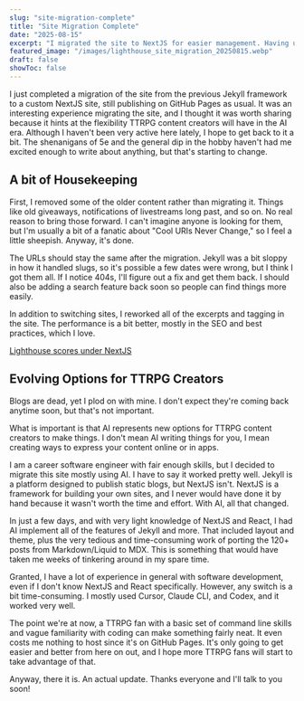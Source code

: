 ```yaml
---
slug: "site-migration-complete"
title: "Site Migration Complete"
date: "2025-08-15"
excerpt: "I migrated the site to NextJS for easier management. Having used AI for this I reflect a bit on the future of TTRPG content."
featured_image: "/images/lighthouse_site_migration_20250815.webp"
draft: false
showToc: false
---
```

I just completed a migration of the site from the previous Jekyll framework to a custom NextJS site, still publishing on GitHub Pages as usual. It was an interesting experience migrating the site, and I thought it was worth sharing because it hints at the flexibility TTRPG content creators will have in the AI era. Although I haven't been very active here lately, I hope to get back to it a bit. The shenanigans of 5e and the general dip in the hobby haven't had me excited enough to write about anything, but that's starting to change.

## A bit of Housekeeping

First, I removed some of the older content rather than migrating it. Things like old giveaways, notifications of livestreams long past, and so on. No real reason to bring those forward. I can't imagine anyone is looking for them, but I'm usually a bit of a fanatic about "Cool URIs Never Change," so I feel a little sheepish. Anyway, it's done.

The URLs should stay the same after the migration. Jekyll was a bit sloppy in how it handled slugs, so it's possible a few dates were wrong, but I think I got them all. If I notice 404s, I'll figure out a fix and get them back. I should also be adding a search feature back soon so people can find things more easily.

In addition to switching sites, I reworked all of the excerpts and tagging in the site. The performance is a bit better, mostly in the SEO and best practices, which I love.  

[Lighthouse scores under NextJS](/images/lighthouse_site_migration_20250815.webp)

## Evolving Options for TTRPG Creators

Blogs are dead, yet I plod on with mine. I don't expect they're coming back anytime soon, but that's not important.

What is important is that AI represents new options for TTRPG content creators to make things. I don't mean AI writing things for you, I mean creating ways to express your content online or in apps.

I am a career software engineer with fair enough skills, but I decided to migrate this site mostly using AI. I have to say it worked pretty well. Jekyll is a platform designed to publish static blogs, but NextJS isn't. NextJS is a framework for building your own sites, and I never would have done it by hand because it wasn't worth the time and effort. With AI, all that changed.

In just a few days, and with very light knowledge of NextJS and React, I had AI implement all of the features of Jekyll and more. That included layout and theme, plus the very tedious and time-consuming work of porting the 120+ posts from Markdown/Liquid to MDX. This is something that would have taken me weeks of tinkering around in my spare time.

Granted, I have a lot of experience in general with software development, even if I don't know NextJS and React specifically. However, any switch is a bit time-consuming. I mostly used Cursor, Claude CLI, and Codex, and it worked very well.  

The point we're at now, a TTRPG fan with a basic set of command line skills and vague familiarity with coding can make something fairly neat. It even costs me nothing to host since it's on GitHub Pages. It's only going to get easier and better from here on out, and I hope more TTRPG fans will start to take advantage of that.

Anyway, there it is. An actual update. Thanks everyone and I'll talk to you soon!
